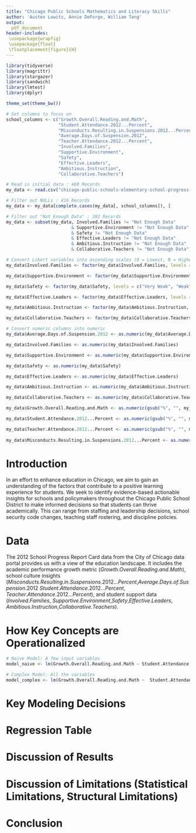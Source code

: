 ```yaml
---
title: "Chicago Public Schools Mathematics and Literacy Skills"
author: 'Austen Lowitz, Annie DeForge, William Teng'
output:
  pdf_document
header-includes:
 \usepackage{wrapfig}
 \usepackage{float}
 \floatplacement{figure}{H}
---
```


```r
library(tidyverse)
library(magrittr)
library(stargazer)
library(sandwich)
library(lmtest)
library(dplyr)

theme_set(theme_bw())
```

```r

# Set columns to focus on
school_columns <- c("Growth.Overall.Reading.and.Math",
                    "Student.Attendance.2012...Percent",
                    "Misconducts.Resulting.in.Suspensions.2012...Percent",
                    "Average.Days.of.Suspension.2012",  
                    "Teacher.Attendance.2012...Percent",
                    "Involved.Families",               
                    "Supportive.Environment",            
                    "Safety",                           
                    "Effective.Leaders",                
                    "Ambitious.Instruction",            
                    "Collaborative.Teachers") 

# Read in initial data : 460 Records
my_data <- read.csv("chicago-public-schools-elementary-school-progress-report-card-2012-2013-1.csv")[, school_columns] 

# Filter out NULLs : 416 Records
my_data <- my_data[complete.cases(my_data[, school_columns]), ]

# Filter out "Not Enough Data" : 282 Records
my_data <- subset(my_data, Involved.Families != "Not Enough Data"
                         & Supportive.Environment != "Not Enough Data"
                         & Safety != "Not Enough Data"
                         & Effective.Leaders != "Not Enough Data"
                         & Ambitious.Instruction != "Not Enough Data"
                         & Collaborative.Teachers != "Not Enough Data")

# Convert Likert variables into ascending scales (0 = Lowest, N = Highest)
my_data$Involved.Families <- factor(my_data$Involved.Families, levels = c("Very Weak", "Weak", "Neutral", "Strong", "Very Strong"), labels = c(1, 2, 3, 4, 5))

my_data$Supportive.Environment <- factor(my_data$Supportive.Environment, levels = c("Very Weak", "Weak", "Neutral", "Strong", "Very Strong"), labels = c(1, 2, 3, 4, 5))

my_data$Safety <- factor(my_data$Safety, levels = c("Very Weak", "Weak", "Neutral", "Strong", "Very Strong"), labels = c(1, 2, 3, 4, 5))

my_data$Effective.Leaders <- factor(my_data$Effective.Leaders, levels = c("Very Weak", "Weak", "Neutral", "Strong", "Very Strong"), labels = c(1, 2, 3, 4, 5))

my_data$Ambitious.Instruction <- factor(my_data$Ambitious.Instruction, levels = c("Very Weak", "Weak", "Neutral", "Strong", "Very Strong"), labels = c(1, 2, 3, 4, 5))

my_data$Collaborative.Teachers <- factor(my_data$Collaborative.Teachers, levels = c("Very Weak", "Weak", "Neutral", "Strong", "Very Strong"), labels = c(1, 2, 3, 4, 5))

# Convert numeric columns into numeric
my_data$Average.Days.of.Suspension.2012 <- as.numeric(my_data$Average.Days.of.Suspension.2012)  

my_data$Involved.Families <- as.numeric(my_data$Involved.Families)

my_data$Supportive.Environment <- as.numeric(my_data$Supportive.Environment)

my_data$Safety <- as.numeric(my_data$Safety)

my_data$Effective.Leaders <- as.numeric(my_data$Effective.Leaders)

my_data$Ambitious.Instruction <- as.numeric(my_data$Ambitious.Instruction)

my_data$Collaborative.Teachers <- as.numeric(my_data$Collaborative.Teachers)

my_data$Growth.Overall.Reading.and.Math <- as.numeric(gsub("%", "", my_data$Growth.Overall.Reading.and.Math)) / 100

my_data$Student.Attendance.2012...Percent <- as.numeric(gsub("%", "", my_data$Student.Attendance.2012...Percent)) / 100

my_data$Teacher.Attendance.2012...Percent <- as.numeric(gsub("%", "", my_data$Teacher.Attendance.2012...Percent)) / 100
                    
my_data$Misconducts.Resulting.in.Suspensions.2012...Percent <- as.numeric(gsub("%", "", my_data$Misconducts.Resulting.in.Suspensions.2012...Percent)) / 100

```

# Introduction

In an effort to enhance education in Chicago, we aim to gain an understanding of the factors that contribute to a positive learning experience for students. We seek to identify evidence-based actionable insights for schools and policymakers throughout the Chicago Public School District to make informed decisions so that students can thrive academically. This can range from staffing and leadership decisions, school security code changes, teaching staff rostering, and discipline policies.

# Data

The 2012 School Progress Report Card data from the City of Chicago data portal provides us with a view of the education landscape. It includes the academic performance growth metric ($Growth.Overall.Reading.and.Math$), school culture insights ($Misconducts.Resulting.in.Suspensions.2012...Percent$,$Average.Days.of.Suspension.2012$ $Student.Attendance.2012...Percent$, $Teacher.Attendance.2012...Percent$), and student support data ($Involved.Families$, $Supportive.Environment$,$Safety$,$Effective.Leaders$, $Ambitious.Instruction$,$Collaborative.Teachers$).

# How Key Concepts are Operationalized


```r
# Naive Model: A few input variables
model_naive <- lm(Growth.Overall.Reading.and.Math ~ Student.Attendance.2012...Percent +  Involved.Families + Collaborative.Teachers, data = my_data)

# Complex Model: All the variables
model_complex <- lm(Growth.Overall.Reading.and.Math ~  Student.Attendance.2012...Percent + Misconducts.Resulting.in.Suspensions.2012...Percent + Average.Days.of.Suspension.2012 + Teacher.Attendance.2012...Percent + Involved.Families + Supportive.Environment + Safety + Effective.Leaders + Ambitious.Instruction + Collaborative.Teachers, data = my_data)

```

# Key Modeling Decisions

# Regression Table

# Discussion of Results

# Discussion of Limitations (Statistical Limitations, Structural Limitations)

# Conclusion
